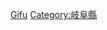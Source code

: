 {{Catnav|頁面分類|各種主題的頁面分類|按國家分類|各國地理|日本地理}}
{{Catnav|頁面分類|地理|各國地理|日本地理}}
{{日本行政區劃分類導航|地理}}
{{Commons category|Geography of Gifu prefecture}}

[[Category:日本各都道府縣地理|Gifu]]
[[Category:岐阜縣|Category:岐阜縣]]
